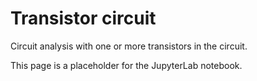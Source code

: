 # Transistor circuit

Circuit analysis with one or more transistors in the circuit.

This page is a placeholder for the JupyterLab notebook. 
